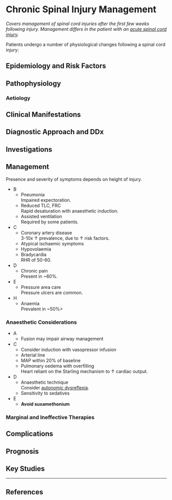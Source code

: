 # Chronic Spinal Injury Management


*Covers management of spinal cord injuries after the first few weeks following injury. Management differs in the patient with an [acute spinal cord injury](/management/cns/acute-spine.md).*


Patients undergo a number of physiological changes following a spinal cord injury:

## Epidemiology and Risk Factors

## Pathophysiology

### Aetiology

## Clinical Manifestations

## Diagnostic Approach and DDx

## Investigations

## Management

Presence and severity of symptoms depends on height of injury.

* B
	* Pneumonia  
	Impaired expectoration.
	* Reduced TLC, FRC  
	Rapid desaturation with anaesthetic induction.
	* Assisted ventilation  
	Required by some patients.
* C
	* Coronary artery disease  
	3-10x ↑ prevalence, due to ↑ risk factors.
	* Atypical ischaemic symptoms
	* Hypovolaemia
	* Bradycardia  
	RHR of 50-60.  
* D
	* Chronic pain  
	Present in ~60%.
* E
	* Pressure area care  
	Pressure ulcers are common.
* H
	* Anaemia  
	Prevalent in ~50%>

### Anaesthetic Considerations

* A
	* Fusion may impair airway management
* C
	* Consider induction with vasopressor infusion
	* Arterial line
	* MAP within 20% of baseline
	* Pulmonary oedema with overfilling  
	Heart reliant on the Starling mechanism to ↑ cardiac output.
* D
	* Anaesthetic technique  
	Consider [autonomic dysreflexia](/management/cns/autonomic-dysreflexia.md).
	* Sensitivity to sedatives
* E
	* **Avoid suxamethonium**

### Marginal and Ineffective Therapies

## Complications

## Prognosis

## Key Studies


---

## References


